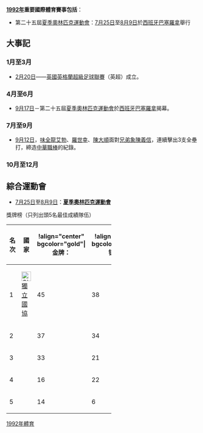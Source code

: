 {{YearTopicTOC|1992|體育}}
{{C20YearInTopic|1992年}}

'''[[1992年|1992年]]重要國際體育賽事包括'''：
*第二十五屆[[1992年夏季奧林匹克運動會|夏季奧林匹克運動會]]：[[7月25日|7月25日]]至[[8月9日|8月9日]]於[[西班牙|西班牙]][[巴塞羅拿|巴塞羅拿]]舉行

== 大事記 ==

=== 1月至3月 ===
* [[2月20日|2月20日]]——[[英國|英國]][[英格蘭超級足球聯賽|英格蘭超級足球聯賽]]（英超）成立。

=== 4月至6月 ===
*[[9月17日|9月17日]]－第二十五屆[[1992年夏季奧林匹克運動會|夏季奧林匹克運動會]]於[[西班牙|西班牙]][[巴塞羅拿|巴塞羅拿]]揭幕。

=== 7月至9月 ===
*[[9月12日|9月12日]]，[[味全龍|味全龍]][[艾勃|艾勃]]、[[羅世幸|羅世幸]]、[[陳大順|陳大順]]面對[[兄弟象|兄弟象]][[陳義信|陳義信]]，連續擊出3支全壘打，締造[[中華職棒|中華職棒]]的紀錄。

=== 10月至12月 ===

== 綜合運動會 ==
*[[7月25日|7月25日]]至[[8月9日|8月9日]]：'''[[1992年夏季奧林匹克運動會|夏季奧林匹克運動會]]'''
獎牌榜（只列出頭5名最佳成績隊伍）
{| width=55% border="1" cellpadding="2" cellspacing="0" align="center" style="text-align:center; border-collapse:collapse;"
|- align="center"
! width=10% |名次
! width=35% |國家
|!align="center" bgcolor="gold"|'''金牌：'''
|!align="center" bgcolor="silver"|'''银牌：'''
|!align="center" bgcolor="CC9966"|'''铜牌：'''
! width=10% |總數
|-
| 1 ||align=left| [[File:Olympic_rings.svg|25px]] [[獨立國協|獨立國協]]|| 45 || 38 || 29 || 112
|-
| 2 ||align=left| {{USA}} || 37 || 34 || 37 || 108
|-
| 3 ||align=left| {{GER}} || 33 || 21 || 28 || 82
|-
| 4 ||align=left| {{CHN}} || 16 || 22 || 16 || 54
|-
| 5 ||align=left| {{CUB}} || 14 || 6 || 11 || 31
|}


[[Category:1992年體育|]]